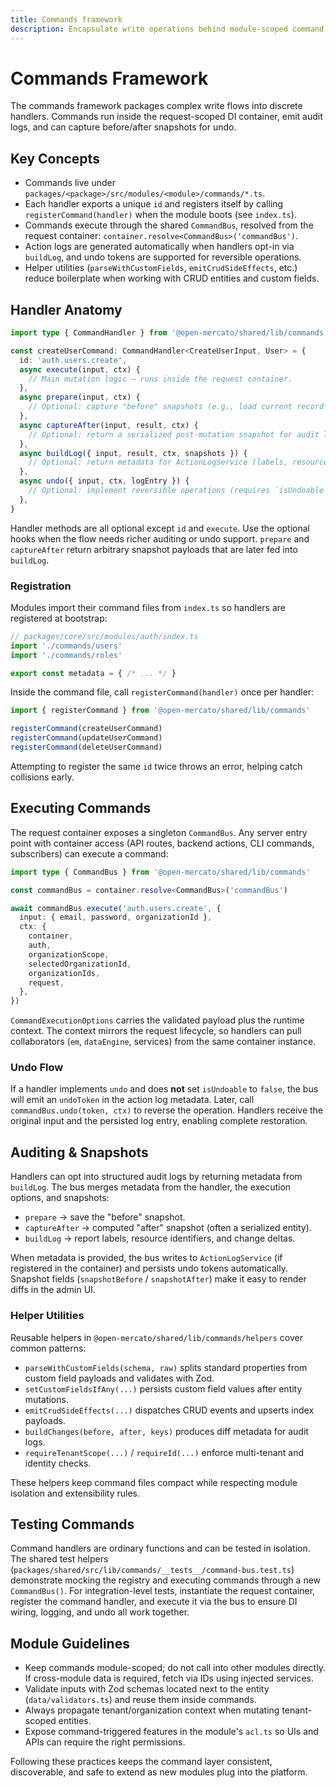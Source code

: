 ```yaml
---
title: Commands framework
description: Encapsulate write operations behind module-scoped command handlers with auditing, undo, and DI-aware execution.
---
```


# Commands Framework

The commands framework packages complex write flows into discrete handlers. Commands run inside the request-scoped DI container, emit audit logs, and can capture before/after snapshots for undo.

## Key Concepts

- Commands live under `packages/<package>/src/modules/<module>/commands/*.ts`.
- Each handler exports a unique `id` and registers itself by calling `registerCommand(handler)` when the module boots (see `index.ts`).
- Commands execute through the shared `CommandBus`, resolved from the request container: `container.resolve<CommandBus>('commandBus')`.
- Action logs are generated automatically when handlers opt-in via `buildLog`, and undo tokens are supported for reversible operations.
- Helper utilities (`parseWithCustomFields`, `emitCrudSideEffects`, etc.) reduce boilerplate when working with CRUD entities and custom fields.

## Handler Anatomy

```ts
import type { CommandHandler } from '@open-mercato/shared/lib/commands'

const createUserCommand: CommandHandler<CreateUserInput, User> = {
  id: 'auth.users.create',
  async execute(input, ctx) {
    // Main mutation logic — runs inside the request container.
  },
  async prepare(input, ctx) {
    // Optional: capture "before" snapshots (e.g., load current record state).
  },
  async captureAfter(input, result, ctx) {
    // Optional: return a serialized post-mutation snapshot for audit logs.
  },
  async buildLog({ input, result, ctx, snapshots }) {
    // Optional: return metadata for ActionLogService (labels, resource ids, etc.).
  },
  async undo({ input, ctx, logEntry }) {
    // Optional: implement reversible operations (requires `isUndoable !== false`).
  },
}
```

Handler methods are all optional except `id` and `execute`. Use the optional hooks when the flow needs richer auditing or undo support. `prepare` and `captureAfter` return arbitrary snapshot payloads that are later fed into `buildLog`.

### Registration

Modules import their command files from `index.ts` so handlers are registered at bootstrap:

```ts
// packages/core/src/modules/auth/index.ts
import './commands/users'
import './commands/roles'

export const metadata = { /* ... */ }
```

Inside the command file, call `registerCommand(handler)` once per handler:

```ts
import { registerCommand } from '@open-mercato/shared/lib/commands'

registerCommand(createUserCommand)
registerCommand(updateUserCommand)
registerCommand(deleteUserCommand)
```

Attempting to register the same `id` twice throws an error, helping catch collisions early.

## Executing Commands

The request container exposes a singleton `CommandBus`. Any server entry point with container access (API routes, backend actions, CLI commands, subscribers) can execute a command:

```ts
import type { CommandBus } from '@open-mercato/shared/lib/commands'

const commandBus = container.resolve<CommandBus>('commandBus')

await commandBus.execute('auth.users.create', {
  input: { email, password, organizationId },
  ctx: {
    container,
    auth,
    organizationScope,
    selectedOrganizationId,
    organizationIds,
    request,
  },
})
```

`CommandExecutionOptions` carries the validated payload plus the runtime context. The context mirrors the request lifecycle, so handlers can pull collaborators (`em`, `dataEngine`, services) from the same container instance.

### Undo Flow

If a handler implements `undo` and does **not** set `isUndoable` to `false`, the bus will emit an `undoToken` in the action log metadata. Later, call `commandBus.undo(token, ctx)` to reverse the operation. Handlers receive the original input and the persisted log entry, enabling complete restoration.

## Auditing & Snapshots

Handlers can opt into structured audit logs by returning metadata from `buildLog`. The bus merges metadata from the handler, the execution options, and snapshots:

- `prepare` → save the "before" snapshot.
- `captureAfter` → computed "after" snapshot (often a serialized entity).
- `buildLog` → report labels, resource identifiers, and change deltas.

When metadata is provided, the bus writes to `ActionLogService` (if registered in the container) and persists undo tokens automatically. Snapshot fields (`snapshotBefore` / `snapshotAfter`) make it easy to render diffs in the admin UI.

### Helper Utilities

Reusable helpers in `@open-mercato/shared/lib/commands/helpers` cover common patterns:

- `parseWithCustomFields(schema, raw)` splits standard properties from custom field payloads and validates with Zod.
- `setCustomFieldsIfAny(...)` persists custom field values after entity mutations.
- `emitCrudSideEffects(...)` dispatches CRUD events and upserts index payloads.
- `buildChanges(before, after, keys)` produces diff metadata for audit logs.
- `requireTenantScope(...)` / `requireId(...)` enforce multi-tenant and identity checks.

These helpers keep command files compact while respecting module isolation and extensibility rules.

## Testing Commands

Command handlers are ordinary functions and can be tested in isolation. The shared test helpers (`packages/shared/src/lib/commands/__tests__/command-bus.test.ts`) demonstrate mocking the registry and executing commands through a new `CommandBus()`. For integration-level tests, instantiate the request container, register the command handler, and execute it via the bus to ensure DI wiring, logging, and undo all work together.

## Module Guidelines

- Keep commands module-scoped; do not call into other modules directly. If cross-module data is required, fetch via IDs using injected services.
- Validate inputs with Zod schemas located next to the entity (`data/validators.ts`) and reuse them inside commands.
- Always propagate tenant/organization context when mutating tenant-scoped entities.
- Expose command-triggered features in the module's `acl.ts` so UIs and APIs can require the right permissions.

Following these practices keeps the command layer consistent, discoverable, and safe to extend as new modules plug into the platform.
